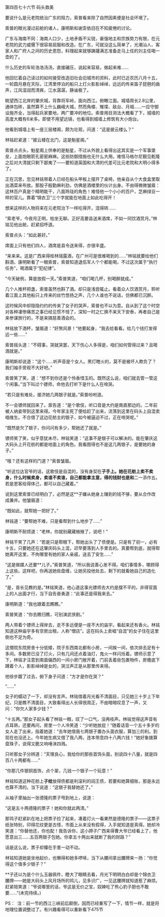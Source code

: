 

第四百七十六节 码头救美

要说什么是元老院统治广东的阻力，索普看来除了自然因素便是社会环境了。

索普的眼光漫过前舱的诸人，康明斯和谢澎依旧在不知疲倦的讨论。

广东与海南不同：海南人口少，土地矛盾不尖锐，豪强地主和宗族势力有限，在元老院的武力威慑下很容易屈服和改造。在广东，可就没这么简单了，光潮汕人、客家人和广府人之间的历史恩怨，料理起来就够踌躇满志准备走马上任的刘主任喝一壶的了。

什么历史的车轮浩浩汤汤，直接碾压，说起来容易，做起来难……

他回忆着自己读过的如何接受改造旧社会旧城市的资料，此时已近农历八月十五，一轮圆月悬在天际，江湾里停泊的船只上灯火影影绰绰，远远的传来笛子琵琶的曲声，江风湿润而清爽，江水潺潺，静谧极了。

眺望西江北岸的肇庆城，背靠将军岭，面向西江。俯瞰江面。城墙周长2.8公里，通体包砖，虽然算不上什么巍峨大城，然而角楼、雉堞、敌台、月城……一应守御设施齐全，当得起兵家要地，两广要冲的地位。索普用目测法大概看了下，城墙的高度大概有6米多。即使不用望远镜，也看得到城墙上修筑有大小炮台。

他看到城墙上有一座三层楼阁，颇为壮观，问道：“这是披云楼么？”

林铭赶紧道：“披云楼在北门，这是魁星阁。”

索普点点头，魁星阁上供奉的是魁星，不过从外貌上看得出这其实是一个军事堡垒，上面炮眼箭孔密密麻麻。这些防御措施也无什么大用。难怪马格尔尼觐见乾隆之后对大清就只剩下鄙夷了――要知道英国和大清的代差可比元老院和大明小得多了。

正在沉思，忽见林铭带着人已经在船头甲板上摆开了桌椅，他亲自从个大食盒里取出酒菜来布放。那股子殷勤麻利劲，仿佛是酒楼里的伙计出身。不由得微微皱眉：这林百户真是个精明能干，八面玲珑的角色！难怪他一个小小的百户，芝麻绿豆一样的官儿。靠着“锦衣卫”三个字就能在地面上如此吃得开！

想来这样的人物将来在元老院治下一样吃得开，混得转……

“索老爷，今夜月正明，枯坐无聊。正好高要县送来酒席，不如一同饮酒赏月。”林铭见他出舱，赶紧招呼道。

索普点头：“如此甚好。”

席面上只有他们四人，酒席是县令送来得，亦很丰盛。

“来来来。这是广西来得桂林瑞露酒，在广州可是很难喝到的……”林铭就要给他们斟酒，康明斯看了一眼索普，索普知道退伍军人个个都能喝，不过这次属于“执行任务”，喝酒属于“犯纪律”。

“今天破例，算是放假一天。”索普笑道，“咱们喝几杯，别喝醉就成。”

几个人推杯把盏，索普虽然也斟了酒。却只是浅尝辄止。看着众人饮酒赏月，聆听着江面上其他船只上传来的丝竹悠扬之声，几个人谁也不说话，仿佛都已沉醉。

这时候风中却隐隐约约的传来了女子的哭声，索普也不以为意。自从到了这个时空对各种凄惨痛苦之事已经见惯不怪了，深知一时之仁换不来天下安泰，再者自己是来参谋旅行的，不是来搞慈善酒会的。

林铭放下酒杯，皱眉道：“好煞风景！”他要起身，“我去给看看。给几个钱打发得远一些……”

索普摇头道：“不碍事，哭就哭罢，天下伤心人多得是，咱们如何管得过来？且喝酒就是。”

康明斯却说道：“这个……听声音是个女人。黑灯瞎火的，莫不是被坏人欺负了？我们袖手旁观不大好吧。”

索普笑了笑，道：“想不到你还是个怜香惜玉的。既然这么说，咱们就去管一管这个闲事。”当下叫过个镖师，命他去打听下是什么人在啼哭。

“若只是有难处，接济她几两银子就是。”索普吩咐道。

不一会镖师就回来了。禀告道：“是个歌伎，听口音是大约是南直那边的。二年前被人纳妾带到这里来得。今年家主死了便给赶了出来，流落到这里在码头上自混卖唱维生。不合借了这边花舫主的银子，如今被逼迫不过，正在啼哭呢。”

“既然是欠了银子，你问问有多少，帮她还了就是。”

镖师笑了笑，似乎意犹未尽，林铭笑道：“这事不是银子可以解决的。能在肇庆这大码头上开花舫的都是地面上的角色。我看图得也不是这几两银子，是要她的身子。”

“哦？还有这样的门道？”索普皱眉。

“听这位达官爷的话，这歌伎是自混的，没有身契在**子手上。她在花舫上卖不卖身，什么时候卖身，卖谁不卖谁，自己都能拿主意，得的钱财也是和**二一添作五。若是恩客给得体己，都可以自己藏着。”

说到这里索普已经明白了，必然是这**子嫌从她身上赚到的钱不够，要从合作改成兼并。他皱眉道：

“既如此，就帮她一把好了。”

林铭道：“要帮她不难，只是看帮到什么地步了……”

康明斯不耐烦道：“老林，你就别藏藏掖掖了，说吧！”

林铭干笑了几声：“若是只是帮眼下，帮她出头了了债便是。只是有了初一，必有十五，只要她还在这肇庆码头上混，迟早要落到人手里去的。真要帮到底，就得帮她离开这里，不拘哪里有她的家人亲戚，送去了安生……”

“这是做媒人还要**儿子。”索普笑道，“所以我说善心发不得。咱们事情多，哪顾得上这些。这样吧，你再送她些盘缠，让她另投他处去，剩下的就看她自己的造化了。”

“是，首长见教的是。”林铭笑道，他心道这事光镖师去大约是摆不平的，非得官面上的人出面才行，当下自告奋勇道：“此事还是得我来去。”

康明斯道：“我也跟着去瞧瞧。”

索普笑道：“你去瞧归瞧，可别演武侠剧。”

两人带着个镖师上得岸去，走不多远便是一座不大的庙宇。看起来还有香火。林铭知道这种庙宇多有空房出租，人称“僧店”。这在码头上卖唱“自混”的女子住在这里倒也不足为奇。

这僧院东院房舍十分低矮，院子东西南北都有小房，一间挨一间，依次排去足有十多间。多数房已没了灯火，只有几间还点着油灯，鬼火一样闪烁着。镖师示意了下，林铭才注意到南面偏西的一间小房门敞开着，门前丢着些包裹物件，房檐底下蹲着个人，影影绰绰是女的，哭泣声正是从那里传来得。

他徐步踱了过去，俯下身子问道：“方才是你在哭？”

“……”

女子的蠕动了一下，却没有言声。林铭借着月光看不清面目，只见她三十岁上下年纪，只是瞧不清面目，大致看得出人长得很周正，不由暗暗叹息了一声，又问：“你欠人家多少钱？”

“十五两。”那女子起头看了林铭一眼，叹了一口气，没再吱声。林铭觉得这声音有点耳熟，还要再问，房里一个人冷笑道：“少听她放屁！”随着话音一个五十多岁的女人走了出来，指着她道：“去年她借我七两银子置办头面衣服，算加三的利。到现在也没还上。今年她生病又借了我八两，连本带息四十八两六钱！”她好象拨算盘珠子，说得又脆又响唾沫四溅。

只听那女子分辨道：“天理良心，我给你的那些首饰头面，别说四十八量，就是四百八十两都有……”

“你那几件银铜首饰，点个翠，几钱一个银子一个玩意！”

林铭知道这种花舫上**子给**放得债都是利滚利的阎王债，若要和她算细账，那是永远也算不清的。当下说道：“这银子我替她还了。”

从袖子里抽出一张德隆的票子甩到地上，说道：

“这是五十两德隆的票子！她和你就此两清。”

那鸨子赶紧趴在地上把票子捡了起来，凑着灯火一看果然是德隆的票子――这票子纸张特别，印得花纹更是古怪，市面上从来没有假得，入手就知道是真得。她却冷笑道：“你替他还，你也配！我告诉你，这小蹄子广西来得曹大爷已经看上了，他愿意出三……五百两银子包她。你拿五十两出来就断了我的财路？”

话是这么说，票子却攥在手里一动不动。

林铭知道她是坐地起价，也懒得和她多啰嗦，当下从腰间拿出腰牌来一扬：“你觉得这个值多少银子？”

**子还以为是个什么玉器佩件，瞪大了眼睛去看，月光下明明白白却是个锦衣卫腰牌――她是大码头上风月场所的鸨儿，见多识广，一见这腰牌就知道惹了麻烦。赶紧陪笑道：“爷说哪里的话，爷这是无价之宝，奴婢吃了熊心豹子胆也不敢要……”(未完待续。)

PS：  注：前一节的西江三峡前后颠倒，因而已经重写了一下，情节一样，就是将地理位置调整过了。有兴趣看得可以重新看下475节

